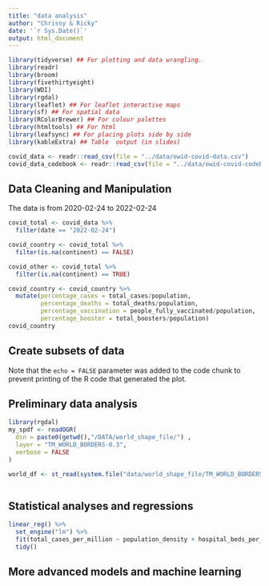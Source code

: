 ```yaml
---
title: "data analysis"
author: "Chrissy & Ricky"
date: '`r Sys.Date()`'
output: html_document
---
```


```r
library(tidyverse) ## For plotting and data wrangling.
library(readr)
library(broom)
library(fivethirtyeight)
library(WDI)
library(rgdal)
library(leaflet) ## For leaflet interactive maps
library(sf) ## For spatial data
library(RColorBrewer) ## For colour palettes
library(htmltools) ## For html
library(leafsync) ## For placing plots side by side
library(kableExtra) ## Table  output (in slides)
```

```r
covid_data <- readr::read_csv(file = "../data/owid-covid-data.csv")
covid_data_codebook <- readr::read_csv(file = "../data/owid-covid-codebook.csv")
```

## Data Cleaning and Manipulation

The data is from 2020-02-24 to 2022-02-24
```r
covid_total <- covid_data %>%
  filter(date == "2022-02-24")

covid_country <- covid_total %>%
  filter(is.na(continent) == FALSE)

covid_other <- covid_total %>%
  filter(is.na(continent) == TRUE)
```

```r
covid_country <- covid_country %>%
  mutate(percentage_cases = total_cases/population,
         percentage_deaths = total_deaths/population,
         percentage_vaccination = people_fully_vaccinated/population,
         percentage_booster = total_boosters/population)
covid_country     
```

## Create subsets of data

Note that the `echo = FALSE` parameter was added to the code chunk to prevent printing of the R code that generated the plot.

## Preliminary data analysis

```r
library(rgdal)
my_spdf <- readOGR( 
  dsn = paste0(getwd(),"/DATA/world_shape_file/") , 
  layer = "TM_WORLD_BORDERS-0.3",
  verbose = FALSE
)
```

```r
world_df <- st_read(system.file("data/world_shape_file/TM_WORLD_BORDERS-0.3.shp", package="sf"))
```

```r

```

## Statistical analyses and regressions

```r
linear_reg() %>%
  set_engine("lm") %>%
  fit(total_cases_per_million ~ population_density + hospital_beds_per_thousand, data = covid_country) %>%
  tidy()
```

## More advanced models and machine learning

```r

```




